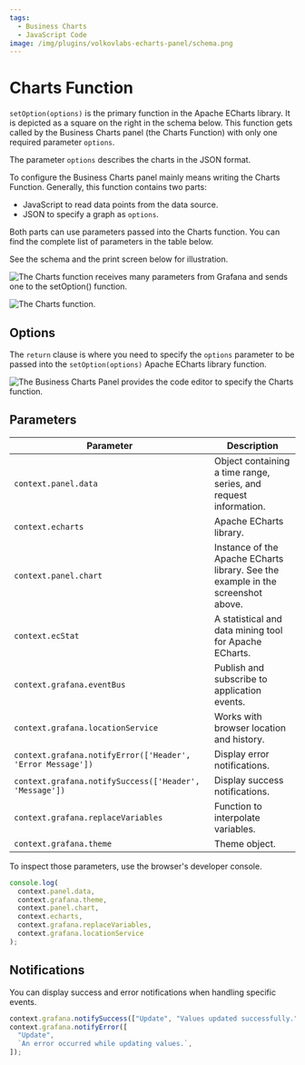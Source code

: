 ```yaml
---
tags:
  - Business Charts
  - JavaScript Code
image: /img/plugins/volkovlabs-echarts-panel/schema.png
---
```



# Charts Function

`setOption(options)` is the primary function in the Apache ECharts library. It is depicted as a square on the right in the schema below. This function gets called by the Business Charts panel (the Charts Function) with only one required parameter `options`.

The parameter `options` describes the charts in the JSON format.

To configure the Business Charts panel mainly means writing the Charts Function. Generally, this function contains two parts:

- JavaScript to read data points from the data source.
- JSON to specify a graph as `options`.

Both parts can use parameters passed into the Charts function. You can find the complete list of parameters in the table below.

See the schema and the print screen below for illustration.

<Image
  title="The Charts function receives many parameters from Grafana and sends one to the setOption() function."
  src="/img/plugins/volkovlabs-echarts-panel/schema.png"
/>

<Image
  title="The Charts function."
  src="/img/plugins/volkovlabs-echarts-panel/charts-function.png"
/>

## Options

The `return` clause is where you need to specify the `options` parameter to be passed into the `setOption(options)` Apache ECharts library function.

<Image
  title="The Business Charts Panel provides the code editor to specify the Charts function."
  src="/img/plugins/volkovlabs-echarts-panel/function.png"
/>

## Parameters

| Parameter                                                  | Description                                                                      |
| ---------------------------------------------------------- | -------------------------------------------------------------------------------- |
| `context.panel.data`                                       | Object containing a time range, series, and request information.                 |
| `context.echarts`                                          | Apache ECharts library.                                                          |
| `context.panel.chart`                                      | Instance of the Apache ECharts library. See the example in the screenshot above. |
| `context.ecStat`                                           | A statistical and data mining tool for Apache ECharts.                           |
| `context.grafana.eventBus`                                 | Publish and subscribe to application events.                                     |
| `context.grafana.locationService`                          | Works with browser location and history.                                         |
| `context.grafana.notifyError(['Header', 'Error Message'])` | Display error notifications.                                                     |
| `context.grafana.notifySuccess(['Header', 'Message'])`     | Display success notifications.                                                   |
| `context.grafana.replaceVariables`                         | Function to interpolate variables.                                               |
| `context.grafana.theme`                                    | Theme object.                                                                    |

To inspect those parameters, use the browser's developer console.

```javascript
console.log(
  context.panel.data,
  context.grafana.theme,
  context.panel.chart,
  context.echarts,
  context.grafana.replaceVariables,
  context.grafana.locationService
);
```

## Notifications

You can display success and error notifications when handling specific events.

```javascript
context.grafana.notifySuccess(["Update", "Values updated successfully."]);
context.grafana.notifyError([
  "Update",
  `An error occurred while updating values.`,
]);
```
